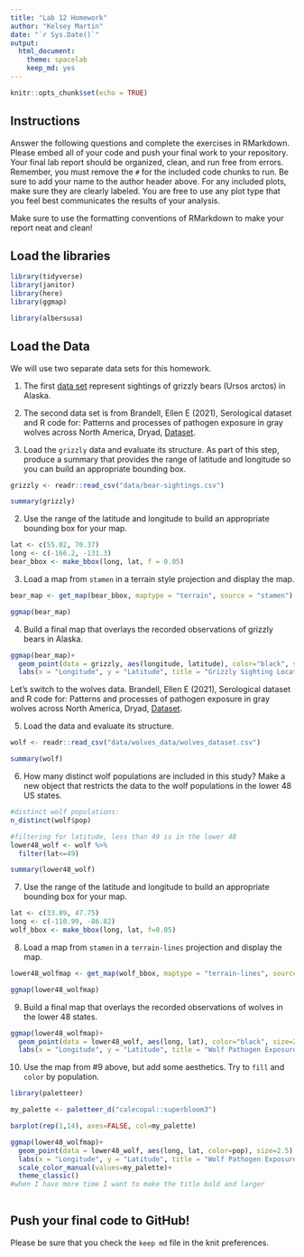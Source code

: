 ```yaml
---
title: "Lab 12 Homework"
author: "Kelsey Martin"
date: "`r Sys.Date()`"
output:
  html_document: 
    theme: spacelab
    keep_md: yes
---
```


```r
knitr::opts_chunk$set(echo = TRUE)
```

## Instructions
Answer the following questions and complete the exercises in RMarkdown. Please embed all of your code and push your final work to your repository. Your final lab report should be organized, clean, and run free from errors. Remember, you must remove the `#` for the included code chunks to run. Be sure to add your name to the author header above. For any included plots, make sure they are clearly labeled. You are free to use any plot type that you feel best communicates the results of your analysis.  

Make sure to use the formatting conventions of RMarkdown to make your report neat and clean!  

## Load the libraries
```r
library(tidyverse)
library(janitor)
library(here)
library(ggmap)
``` 

```r
library(albersusa)
```

## Load the Data
We will use two separate data sets for this homework.  

1. The first [data set](https://rcweb.dartmouth.edu/~f002d69/workshops/index_rspatial.html) represent sightings of grizzly bears (Ursos arctos) in Alaska.  
2. The second data set is from Brandell, Ellen E (2021), Serological dataset and R code for: Patterns and processes of pathogen exposure in gray wolves across North America, Dryad, [Dataset](https://doi.org/10.5061/dryad.5hqbzkh51).  

1. Load the `grizzly` data and evaluate its structure. As part of this step, produce a summary that provides the range of latitude and longitude so you can build an appropriate bounding box.

```r
grizzly <- readr::read_csv("data/bear-sightings.csv")
```
```r
summary(grizzly)
```


2. Use the range of the latitude and longitude to build an appropriate bounding box for your map.

```r
lat <- c(55.02, 70.37)
long <- c(-166.2, -131.3)
bear_bbox <- make_bbox(long, lat, f = 0.05)
```


3. Load a map from `stamen` in a terrain style projection and display the map.

```r
bear_map <- get_map(bear_bbox, maptype = "terrain", source = "stamen")
```
```r
ggmap(bear_map)
```


4. Build a final map that overlays the recorded observations of grizzly bears in Alaska.

```r
ggmap(bear_map)+
  geom_point(data = grizzly, aes(longitude, latitude), color="black", size=.75) +
  labs(x = "Longitude", y = "Latitude", title = "Grizzly Sighting Locations")
```


Let's switch to the wolves data. Brandell, Ellen E (2021), Serological dataset and R code for: Patterns and processes of pathogen exposure in gray wolves across North America, Dryad, [Dataset](https://doi.org/10.5061/dryad.5hqbzkh51).  

5. Load the data and evaluate its structure.  

```r
wolf <- readr::read_csv("data/wolves_data/wolves_dataset.csv")
```
```r
summary(wolf)
```


6. How many distinct wolf populations are included in this study? Make a new object that restricts the data to the wolf populations in the lower 48 US states.

```r
#distinct wolf populations:
n_distinct(wolf$pop)
```

```r
#filtering for latitude, less than 49 is in the lower 48
lower48_wolf <- wolf %>% 
  filter(lat<=49)
```

```r
summary(lower48_wolf)
```



7. Use the range of the latitude and longitude to build an appropriate bounding box for your map.

```r
lat <- c(33.89, 47.75)
long <- c(-110.99, -86.82)
wolf_bbox <- make_bbox(long, lat, f=0.05)
```


8.  Load a map from `stamen` in a `terrain-lines` projection and display the map.

```r
lower48_wolfmap <- get_map(wolf_bbox, maptype = "terrain-lines", source = "stamen")
```
```r
ggmap(lower48_wolfmap)
```


9. Build a final map that overlays the recorded observations of wolves in the lower 48 states.

```r
ggmap(lower48_wolfmap)+
  geom_point(data = lower48_wolf, aes(long, lat), color="black", size=2) +
  labs(x = "Longitude", y = "Latitude", title = "Wolf Pathogen Exposure Locations")
```


10. Use the map from #9 above, but add some aesthetics. Try to `fill` and `color` by population.

```r
library(paletteer)
```


```r
my_palette <- paletteer_d("calecopal::superbloom3")
```

```r
barplot(rep(1,14), axes=FALSE, col=my_palette)
```


```r
ggmap(lower48_wolfmap)+
  geom_point(data = lower48_wolf, aes(long, lat, color=pop), size=2.5) +
  labs(x = "Longitude", y = "Latitude", title = "Wolf Pathogen Exposure Locations")+
  scale_color_manual(values=my_palette)+
  theme_classic()
#when I have more time I want to make the title bold and larger
  
```


## Push your final code to GitHub!
Please be sure that you check the `keep md` file in the knit preferences. 